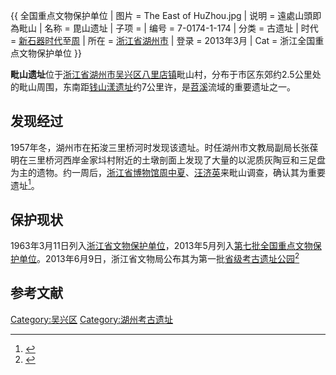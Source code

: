 {{coord|30|55|N|120|08|E|display=title|type:landmark}}
{{ 全国重点文物保护单位
| 图片 = The East of HuZhou.jpg
| 说明 = 遠處山頭即為毗山
| 名称 = 毘山遗址
| 子项 = 
| 编号 = 7-0174-1-174
| 分类 = 古遗址
| 时代 = [[新石器时代|新石器时代]]至[[周代|周]]
| 所在 = [[浙江省|浙江省]][[湖州市|湖州市]]
| 登录 = 2013年3月
| Cat = 浙江全国重点文物保护单位
}}

'''毗山遗址'''位于[[浙江省|浙江省]][[湖州市|湖州市]][[吴兴区|吴兴区]][[八里店镇|八里店镇]]毗山村，分布于市区东郊约2.5公里处的毗山周围，东南距[[钱山漾遗址|钱山漾遗址]]约7公里许，是[[苕溪|苕溪]]流域的重要遗址之一。

==发现经过==
1957年冬，湖州市在拓浚三里桥河时发现该遗址。时任湖州市文教局副局长张葆明在三里桥河西岸金家㘰村附近的土墩剖面上发现了大量的以泥质灰陶豆和三足盘为主的遗物。约一周后，[[浙江省博物馆|浙江省博物馆]][[周中夏|周中夏]]、[[汪济英|汪济英]]来毗山调查，确认其为重要遗址<ref>{{cite book |author=浙江省文物考古研究所，湖州市博物馆 |authorlink= |coauthors= |title=《毗山》 |year=2006 |publisher=文物出版社 |location= |isbn=7-5010-1888-X }}</ref>。

==保护现状==
1963年3月11日列入[[浙江省文物保护单位|浙江省文物保护单位]]，2013年5月列入[[第七批全国重点文物保护单位|第七批全国重点文物保护单位]]。2013年6月9日，浙江省文物局公布其为第一批[[浙江省省级考古遗址公园|省级考古遗址公园]]<ref>{{cite web |url=http://zfxxgk.zj.gov.cn/xxgk/jcms_files/jcms1/web36/site/art/2013/6/13/art_2427_701080.html |language= |title=浙江省文物局关于第一批省级考古遗址公园名单的公示 |publisher=浙江省文物局 |date=2013年6月9日 |accessdate= |archive-url=https://web.archive.org/web/20141012050844/http://zfxxgk.zj.gov.cn/xxgk/jcms_files/jcms1/web36/site/art/2013/6/13/art_2427_701080.html |archive-date=2014年10月12日 |dead-url=yes }}</ref>

==参考文献==
{{reflist}}
{{浙江全国重点文物保护单位}}
{{浙江省省级考古遗址公园}}

[[Category:吴兴区|Category:吴兴区]]
[[Category:湖州考古遗址|Category:湖州考古遗址]]